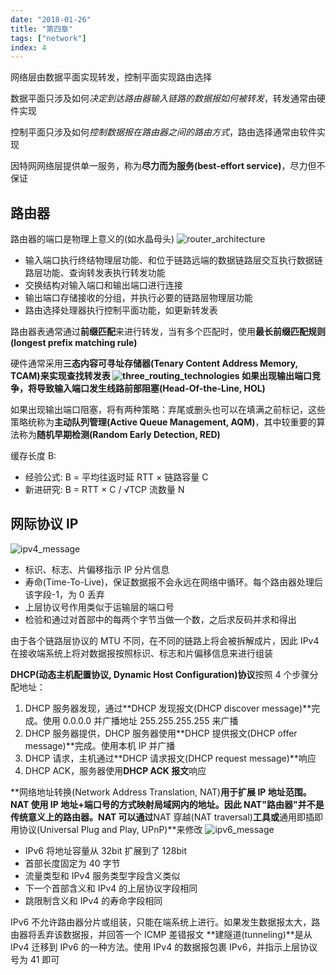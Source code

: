 ```yaml
---
date: "2018-01-26"
title: "第四章"
tags: ["network"]
index: 4
---
```


网络层由数据平面实现转发，控制平面实现路由选择

数据平面只涉及如何*决定到达路由器输入链路的数据报如何被转发*，转发通常由硬件实现

控制平面只涉及如何*控制数据报在路由器之间的路由方式*，路由选择通常由软件实现

因特网网络层提供单一服务，称为**尽力而为服务(best-effort service)**，尽力但不保证

## 路由器

路由器的端口是物理上意义的(如水晶母头)
![router_architecture](/images/network/router_architecture.webp)

- 输入端口执行终结物理层功能、和位于链路远端的数据链路层交互执行数据链路层功能、查询转发表执行转发功能
- 交换结构对输入端口和输出端口进行连接
- 输出端口存储接收的分组，并执行必要的链路层物理层功能
- 路由选择处理器执行控制平面功能，如更新转发表

路由器表通常通过**前缀匹配**来进行转发，当有多个匹配时，使用**最长前缀匹配规则(longest prefix matching rule)**

硬件通常采用**三态内容可寻址存储器(Tenary Content Address Memory, TCAM)**来实现查找转发表
![three_routing_technologies](/images/network/three_routing_technologies.webp)
如果出现输出端口竞争，将导致输入端口发生**线路前部阻塞(Head-Of-the-Line, HOL)**

如果出现输出端口阻塞，将有两种策略：弃尾或删头也可以在填满之前标记，这些策略统称为**主动队列管理(Active Queue Management, AQM)**，其中较重要的算法称为**随机早期检测(Random Early Detection, RED)**

缓存长度 B:

- 经验公式: B = 平均往返时延 RTT × 链路容量 C
- 新进研究: B = RTT × C / √TCP 流数量 N

## 网际协议 IP

![ipv4_message](/images/network/ipv4_message.webp)

- 标识、标志、片偏移指示 IP 分片信息
- 寿命(Time-To-Live)，保证数据报不会永远在网络中循环。每个路由器处理后该字段-1，为 0 丢弃
- 上层协议号作用类似于运输层的端口号
- 检验和通过对首部中的每两个字节当做一个数，之后求反码并求和得出

由于各个链路层协议的 MTU 不同，在不同的链路上将会被拆解成片，因此 IPv4 在接收端系统上将对数据报按照标识、标志和片偏移信息来进行组装

**DHCP(动态主机配置协议, Dynamic Host Configuration)协议**按照 4 个步骤分配地址：

1. DHCP 服务器发现，通过**DHCP 发现报文(DHCP discover message)**完成。使用 0.0.0.0 并广播地址 255.255.255.255 来广播
2. DHCP 服务器提供，DHCP 服务器使用**DHCP 提供报文(DHCP offer message)**完成。使用本机 IP 并广播
3. DHCP 请求，主机通过**DHCP 请求报文(DHCP request message)**响应
4. DHCP ACK，服务器使用**DHCP ACK 报文**响应

**网络地址转换(Network Address Translation, NAT)**用于扩展 IP 地址范围。NAT 使用 IP 地址+端口号的方式映射局域网内的地址。因此 NAT"路由器"并不是传统意义上的路由器。NAT 可以通过**NAT 穿越(NAT traversal)**工具或**通用即插即用协议(Universal Plug and Play, UPnP)**来修改
![ipv6_message](/images/network/ipv6_message.webp)

- IPv6 将地址容量从 32bit 扩展到了 128bit
- 首部长度固定为 40 字节
- 流量类型和 IPv4 服务类型字段含义类似
- 下一个首部含义和 IPv4 的上层协议字段相同
- 跳限制含义和 IPv4 的寿命字段相同

IPv6 不允许路由器分片或组装，只能在端系统上进行。如果发生数据报太大，路由器将丢弃该数据报，并回答一个 ICMP 差错报文
**建隧道(tunneling)**是从 IPv4 迁移到 IPv6 的一种方法。使用 IPv4 的数据报包裹 IPv6，并指示上层协议号为 41 即可
